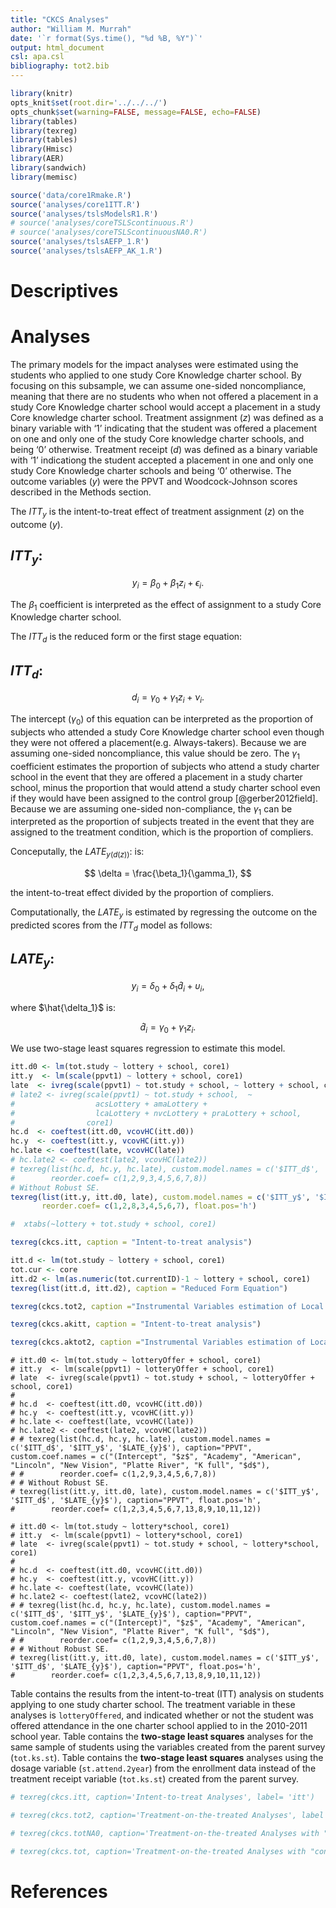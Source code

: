 ```yaml
---
title: "CKCS Analyses"
author: "William M. Murrah"
date: '`r format(Sys.time(), "%d %B, %Y")`'
output: html_document
csl: apa.csl
bibliography: tot2.bib
---
```


```r
library(knitr)
opts_knit$set(root.dir='../../../')
opts_chunk$set(warning=FALSE, message=FALSE, echo=FALSE)
library(tables)
library(texreg)
library(tables)
library(Hmisc)
library(AER)
library(sandwich)
library(memisc)
```


```r
source('data/core1Rmake.R')
source('analyses/core1ITT.R')
source('analyses/tslsModelsR1.R')
# source('analyses/coreTSLScontinuous.R')
# source('analyses/coreTSLScontinuousNA0.R')
source('analyses/tslsAEFP_1.R')
source('analyses/tslsAEFP_AK_1.R')

```

# Descriptives

\begin{table}[h]
\center
```r
# latex(
#   tabular(Factor(lottery, "Lottery")  ~ Factor(tot.study,name = "Study School Offer", levelnames = c('Declined', 'Accepted')) + 1, core1)
#   )

latex(
  tabular(Factor(lottery, "Lottery")*(n=1)  + (Heading("Column Total")*1)   ~ Factor(tot.study,name = "Study School Offer", levelnames = c('Declined', 'Accepted')) + (Heading("Row Total")*1), core1)
  )

# latex(
#   tabular(Factor(lottery, "Lottery")*((n=1) + Percent(denom="row"))  + (Heading("Column Total")*1)   ~ Factor(tot.study,name = "Study School Offer", levelnames = c('Declined', 'Accepted')) + (Heading("Row Total")*1), core1)
#   )
```
\caption{Crosstabulation of Lottery Offered and Lottery Accepted}
\end{table}

\begin{table}[h]
\center
```r
latex(
  tabular(Factor(lottery, "Lottery") + 1   ~ Factor(tot.study,name = "Offer", levelnames = c('Declined', 'Accepted'))*(school + 1) + (Total=1), core1)
  )
```
\caption{Crosstabulation of Lottery Offered and Lottery Accepted by Study School}
\end{table}

\begin{table}[h]
\center
```r
latex(
  tabular(Factor(lottery, "Lottery") * (n=1)   + (Heading("Column Total")*1 ) ~ Factor(tot.currentID, "Study School 1st Grade", c("Not Attended", "Attended")) + (Heading("Row Total")*1), core1)
 )
```
\caption{Crosstabulation of Lottery Offered and Study School Attendance at the end of First Grade}
\end{table}

\begin{table}[h]
\center
```r
latex(center = 'centering',
  tabular(Factor(lottery, "Lottery") + 1   ~ Factor(tot.currentID, "Study School 1st Grade", c("Not Attended", "Attended"))*(school + 1) + (Total=1), core1)
  )
```
\caption{Crosstabulation of Lottery Offered and Study School Attendance at the end of First Grade by Study School}
\end{table}



\newpage

# Analyses

The primary models for the impact analyses were estimated using the students who applied to one study Core Knowledge charter school. By focusing on this subsample, we can assume one-sided noncompliance, meaning that there are no students who when not offered a placement in a study Core Knowledge charter school would accept a placement in a study Core knowledge charter school. Treatment assignment ($z$) was defined as a binary variable with '1' indicating that the student was offered a placement on one and only one of the study Core knowledge charter schools, and being '0' otherwise. Treatment receipt ($d$) was defined as a binary variable with '1' indicationg the student accepted a placement in one and only one study Core Knowledge charter schools and being '0' otherwise. The outcome variables ($y$) were the PPVT and Woodcock-Johnson scores described in the Methods section.


The $ITT_y$ is the intent-to-treat effect of treatment assignment ($z$) on the outcome ($y$). 

## $ITT_y:$

$$
y_i = \beta_0 + \beta_1 z_i + \epsilon_i.
$$

The $\beta_1$ coefficient is interpreted as the effect of assignment to a study Core Knowledge charter school.

The $ITT_d$ is the reduced form or the first stage equation: 

## $ITT_d:$

$$
d_i = \gamma_0 + \gamma_1 z_i + \nu_i.
$$

The intercept ($\gamma_0$) of this equation can be interpreted as the proportion of subjects who attended a study Core Knowledge charter school even though they were not offered a placement(e.g. Always-takers). Because we are assuming one-sided noncompliance, this value should be zero. The $\gamma_1$ coefficient estimates the proportion of subjects who attend a study charter school in the event that they are offered a placement in a study charter school, minus the proportion that would attend a study charter school even if they would have been assigned to the control group [@gerber2012field]. Because we are assuming one-sided non-compliance, the $\gamma_1$ can be interpreted as the proportion of subjects treated in the event that they are assigned to the treatment condition, which is the proportion of compliers.  


Conceputally, the $LATE_{y(d(z))}:$ is:

$$
 \delta = \frac{\beta_1}{\gamma_1},
$$ 

the intent-to-treat effect divided by the proportion of compliers.

Computationally, the $LATE_{y}$ is estimated by regressing the outcome on the predicted scores from the $ITT_d$ model as follows:
 
## $LATE_{y}:$

$$
y_i = \delta_0 + \delta_1 \hat{d}_i + \upsilon_i,
$$

where $\hat{\delta_1}$ is:

$$
\hat{d}_i = \gamma_0 + \gamma_1 z_i.
$$

We use two-stage least squares regression to estimate this model.

```r
itt.d0 <- lm(tot.study ~ lottery + school, core1)
itt.y  <- lm(scale(ppvt1) ~ lottery + school, core1)
late  <- ivreg(scale(ppvt1) ~ tot.study + school, ~ lottery + school, core1)
# late2 <- ivreg(scale(ppvt1) ~ tot.study + school,  ~ 
#                  acsLottery + amaLottery + 
#                  lcaLottery + nvcLottery + praLottery + school,   
#                core1)
hc.d  <- coeftest(itt.d0, vcovHC(itt.d0))
hc.y  <- coeftest(itt.y, vcovHC(itt.y))
hc.late <- coeftest(late, vcovHC(late))
# hc.late2 <- coeftest(late2, vcovHC(late2))
# texreg(list(hc.d, hc.y, hc.late), custom.model.names = c('$ITT_d$', '$ITT_y$', '$LATE_{y(d(z))}$'), caption="PPVT", custom.coef.names = c("(Intercept", "$z$", "Academy", "American", "Lincoln", "New Vision", "Platte River", "K full", "$d$"),
#        reorder.coef= c(1,2,9,3,4,5,6,7,8))
# Without Robust SE.
texreg(list(itt.y, itt.d0, late), custom.model.names = c('$ITT_y$', '$ITT_d$', '$LATE_{y}$'), caption="PPVT", custom.coef.names = c("(Intercept)", "$z$", "Academy", "American", "Lincoln", "New Vision", "Platte River", "$d$"),
       reorder.coef= c(1,2,8,3,4,5,6,7), float.pos='h')

#  xtabs(~lottery + tot.study + school, core1)
```


```r

texreg(ckcs.itt, caption = "Intent-to-treat analysis")
```



```r
itt.d <- lm(tot.study ~ lottery + school, core1)
tot.cur <- core
itt.d2 <- lm(as.numeric(tot.currentID)-1 ~ lottery + school, core1)
texreg(list(itt.d, itt.d2), caption = "Reduced Form Equation")
```



```r
texreg(ckcs.tot2, caption ="Instrumental Variables estimation of Local Average Treatment Effect among the compliers")
```


```r
texreg(ckcs.akitt, caption = "Intent-to-treat analysis")
```

```r
texreg(ckcs.aktot2, caption ="Instrumental Variables estimation of Local Average Treatment Effect among the compliers for Academic Knowledge subscales")
```
\newpage
```r2
# itt.d0 <- lm(tot.study ~ lotteryOffer + school, core1)
# itt.y  <- lm(scale(ppvt1) ~ lotteryOffer + school, core1)
# late  <- ivreg(scale(ppvt1) ~ tot.study + school, ~ lotteryOffer + school, core1)
# 
# hc.d  <- coeftest(itt.d0, vcovHC(itt.d0))
# hc.y  <- coeftest(itt.y, vcovHC(itt.y))
# hc.late <- coeftest(late, vcovHC(late))
# hc.late2 <- coeftest(late2, vcovHC(late2))
# # texreg(list(hc.d, hc.y, hc.late), custom.model.names = c('$ITT_d$', '$ITT_y$', '$LATE_{y}$'), caption="PPVT", custom.coef.names = c("(Intercept", "$z$", "Academy", "American", "Lincoln", "New Vision", "Platte River", "K full", "$d$"),
# #        reorder.coef= c(1,2,9,3,4,5,6,7,8))
# # Without Robust SE.
# texreg(list(itt.y, itt.d0, late), custom.model.names = c('$ITT_y$', '$ITT_d$', '$LATE_{y}$'), caption="PPVT", float.pos='h',
#        reorder.coef= c(1,2,3,4,5,6,7,13,8,9,10,11,12))
```
\newpage
```r3
# itt.d0 <- lm(tot.study ~ lottery*school, core1)
# itt.y  <- lm(scale(ppvt1) ~ lottery*school, core1)
# late  <- ivreg(scale(ppvt1) ~ tot.study + school, ~ lottery*school, core1)
# 
# hc.d  <- coeftest(itt.d0, vcovHC(itt.d0))
# hc.y  <- coeftest(itt.y, vcovHC(itt.y))
# hc.late <- coeftest(late, vcovHC(late))
# hc.late2 <- coeftest(late2, vcovHC(late2))
# # texreg(list(hc.d, hc.y, hc.late), custom.model.names = c('$ITT_d$', '$ITT_y$', '$LATE_{y}$'), caption="PPVT", custom.coef.names = c("(Intercept)", "$z$", "Academy", "American", "Lincoln", "New Vision", "Platte River", "K full", "$d$"),
# #        reorder.coef= c(1,2,9,3,4,5,6,7,8))
# # Without Robust SE.
# texreg(list(itt.y, itt.d0, late), custom.model.names = c('$ITT_y$', '$ITT_d$', '$LATE_{y}$'), caption="PPVT", float.pos='h',
#        reorder.coef= c(1,2,3,4,5,6,7,13,8,9,10,11,12))
```


\newpage


Table \ref{itt} contains the results from the intent-to-treat (ITT) analysis on students applying to one study charter school. The treatment variable in these analyses is `lotteryOffered`, and indicated whether or not the student was offered attendance in the one charter school applied to in the 2010-2011 school year. Table \ref{tot1} contains the **two-stage least squares** analyses for the same sample of students using the variables created from the parent survey (`tot.ks.st`). Table \ref{tot2} contains the **two-stage least squares** analyses using the dosage variable (`st.attend.2year`) from the enrollment data instead of the treatment receipt variable (`tot.ks.st`) created from the parent survey.

```r
# texreg(ckcs.itt, caption='Intent-to-treat Analyses', label= 'itt')
```

\pagebreak

```r
# texreg(ckcs.tot2, caption='Treatment-on-the-treated Analyses', label = 'tot1')
```


```r
# texreg(ckcs.totNA0, caption='Treatment-on-the-treated Analyses with "continuous" dosage variable, all NAs converted to 0', label='tot2')
```

```r
# texreg(ckcs.tot, caption='Treatment-on-the-treated Analyses with "continuous" dosage variable')
```


\pagebreak

# References
